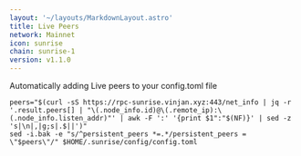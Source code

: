```yaml
---
layout: '~/layouts/MarkdownLayout.astro'
title: Live Peers
network: Mainnet
icon: sunrise
chain: sunrise-1
version: v1.1.0
---
```

Automatically adding Live peers to your config.toml file
```
peers="$(curl -sS https://rpc-sunrise.vinjan.xyz:443/net_info | jq -r '.result.peers[] | "\(.node_info.id)@\(.remote_ip):\(.node_info.listen_addr)"' | awk -F ':' '{print $1":"$(NF)}' | sed -z 's|\n|,|g;s|.$||')"
sed -i.bak -e "s/^persistent_peers *=.*/persistent_peers = \"$peers\"/" $HOME/.sunrise/config/config.toml
